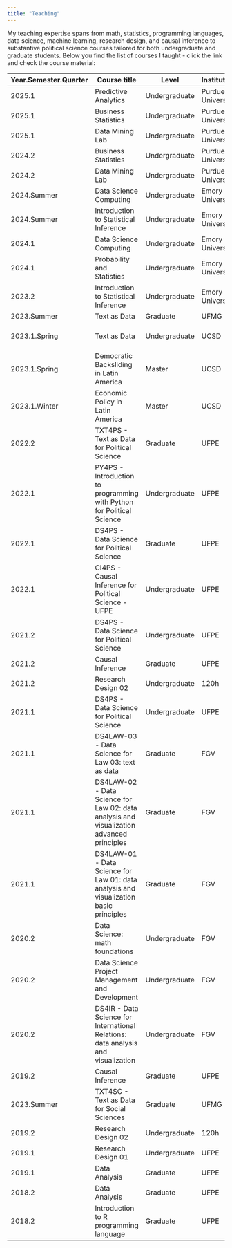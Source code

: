 ```yaml
---
title: "Teaching"
---
```


My teaching expertise spans from math, statistics, programming languages, data science, machine learning, research design, and causal inference to substantive political science courses tailored for both undergraduate and graduate students. Below you find the list of courses I taught - click the link and check the course material:

| Year.Semester.Quarter | Course title | Level   | Institution | Material |
|-----------------------|--------------|---------|-------------|----------|
| 2025.1     | Predictive Analytics | Undergraduate | Purdue University| [website](https://davi-moreira.github.io/2025S_predictive_analytics_MGMT474/){target="_blank"} |
| 2025.1     | Business Statistics | Undergraduate | Purdue University| [website](https://davi-moreira.github.io/2025S_business_statistics_purdue_MGMT305/){target="_blank"} |
| 2025.1     | Data Mining Lab | Undergraduate | Purdue University| [website](https://davi-moreira.github.io/2025S_data_mining_lab_purdue_MGMT173/){target="_blank"} |
| 2024.2     | Business Statistics | Undergraduate | Purdue University| [website](https://davi-moreira.github.io/2024F_business_statistics_purdue_MGMT305/){target="_blank"} |
| 2024.2     | Data Mining Lab | Undergraduate | Purdue University| [website](https://davi-moreira.github.io/2024F_data_mining_MGMT173/){target="_blank"} |
| 2024.Summer     | Data Science Computing                                     | Undergraduate | Emory University| [website](https://davi-moreira.github.io/2024Summer1_dsc_emory_qtm_350/){target="_blank"} |
| 2024.Summer     | Introduction to Statistical Inference                      | Undergraduate | Emory University| [syllabus](https://www.dropbox.com/scl/fi/aic1z0sw7a3g7rg5p40wa/24S_QTM100_syllabus_20240504.pdf?rlkey=e0f3qco9ku63p7bqxftk9mnd9&st=qm09ek0v&dl=0){target="_blank"} |
| 2024.1          | Data Science Computing                                     | Undergraduate | Emory University| [website](https://davi-moreira.github.io/2024S_dsc_emory_qtm_350){target="_blank"} |
| 2024.1          | Probability and Statistics                                 | Undergraduate | Emory University| [syllabus](https://www.dropbox.com/scl/fi/trld01jbpu0x0ou15dgat/24S_QTM210_syllabus_short_20240214.pdf?rlkey=xumo8jh8k4mqy14edq7tfoiu8&dl=0){target="_blank"} |
| 2023.2          | Introduction to Statistical Inference                      | Undergraduate | Emory University| [syllabus](https://www.dropbox.com/scl/fi/la21fyh6rkas3lxa4tc4q/23F_QTM100_05_syllabus.pdf?rlkey=kd72nf8dtupr0wud4il661od6&dl=0){target="_blank"} |
| 2023.Summer                     | Text as Data                                               | Graduate      | UFMG            |  [syllabus](https://www.dropbox.com/scl/fi/defdzpeuji67l41pbucqy/txt4ps_mq_ufmg_2023.pdf?rlkey=6117sobp4l8r688tb6pn2nxl3&dl=0){target="_blank"} |
| 2023.1.Spring   | Text as Data                                               | Undergraduate | UCSD            |  [syllabus](https://www.dropbox.com/scl/fi/0o8hhrwphcqx3yveql1mx/Poli176_DSC161_Syllabus_20230527.pdf?rlkey=65hp5gosqeub1m56ihrpslrqs&dl=0){target="_blank"}, [podcast videos](https://podcast.ucsd.edu/watch/sp23/poli176_a00/1){target="_blank"} |
| 2023.1.Spring                     | Democratic Backsliding in Latin America                    | Master        | UCSD            | [syllabus](https://www.dropbox.com/scl/fi/iebj60ajltq5athpgxlr8/DBLA2023_logo_20230402.pdf?rlkey=cje7eelaussjsluiiffq8cwph&dl=0){target="_blank"} |
| 2023.1.Winter                     | Economic Policy in Latin America                           | Master        | UCSD            | [syllabus](https://www.dropbox.com/scl/fi/1afg74ih0a8ueg94qjpfc/EPLA2023.pdf?rlkey=7z93ha0ybsr5c8631p9av3ssg&dl=0){target="_blank"} |
| 2022.2                             | TXT4PS - Text as Data for Political Science                | Graduate      | UFPE            | [syllabus](https://www.dropbox.com/scl/fi/3v543fuotn4khnfvmb5id/78_txt4ps_syllabus_grad_ufpe_en.pdf?rlkey=26hv3vnh7bvr2bl3ppg4rvr3f&dl=0){target="_blank"} |
| 2022.1                             | PY4PS - Introduction to programming with Python for Political Science | Undergraduate | UFPE            | [syllabus](https://www.dropbox.com/scl/fi/0r454h7emf3yf1qztao5m/py4ps_syllabus_undergrad_ufpe_20220630.pdf?rlkey=blbsq9u6i2ptna8kefjvqspin&dl=0){target="_blank"} |
| 2022.1                             | DS4PS - Data Science for Political Science                 | Graduate      | UFPE            | [syllabus](https://www.dropbox.com/scl/fi/5tuxwbwfd4ryhiqstfoay/80_ds4ps_syllabus_grad_ufpe_20220531_pt_en.pdf?rlkey=j5358n3egm0lox802tejo5sew&dl=0){target="_blank"}|
| 2022.1                             | CI4PS - Causal Inference for Political Science - UFPE      | Undergraduate | UFPE            | [syllabus](https://www.dropbox.com/scl/fi/0z94d7srgyy82urq68v11/81_20220904_ci4ps_syllabus_undergrad_pt_en.pdf?rlkey=slknqjhy7rup2c8l7ihw1nkb9&dl=0){target="_blank"}|
| 2021.2                             | DS4PS - Data Science for Political Science                 | Undergraduate | UFPE            | [syllabus](https://www.dropbox.com/scl/fi/ov21nb9cswo15pnyye4sx/82_ds4ps_syllabus_undergrad_ufpe_20220326_pt_en.pdf?rlkey=23txytarp772vud5jts2lqzma&dl=0){target="_blank"}|
| 2021.2                             | Causal Inference                                           | Graduate      | UFPE            | [syllabus](https://www.dropbox.com/scl/fi/e0dbsy69yu1npdijxdnhr/85_20211110_syllabus_causal_inference_pt_en.pdf?rlkey=u568udpi3saab5ea3py6vazgc&dl=0){target="_blank"}|
| 2021.2                             | Research Design 02                                         | Undergraduate | 120h  | UFPE            | [syllabus](https://www.dropbox.com/scl/fi/s55n1vropkk0nh1nl9v1j/83_ds4ps_syllabus_ufpe_20211006_pt_en.pdf?rlkey=lpfgfy8pksjco37ebxfzeai1y&dl=0){target="_blank"}|
| 2021.1                             | DS4PS - Data Science for Political Science                 | Undergraduate | UFPE            | [syllabus](https://www.dropbox.com/scl/fi/s55n1vropkk0nh1nl9v1j/83_ds4ps_syllabus_ufpe_20211006_pt_en.pdf?rlkey=lpfgfy8pksjco37ebxfzeai1y&dl=0){target="_blank"}|
| 2021.1                             | DS4LAW-03 - Data Science for Law 03: text as data          | Graduate      | FGV             | [syllabus](https://www.dropbox.com/scl/fi/l1fqndcolsnll404fkfr2/89_ds4law-03-fgv-20210607.pt.en.pdf?rlkey=6tqv3whlqk9zke5q480yusi6o&dl=0){target="_blank"}|
| 2021.1                             | DS4LAW-02 - Data Science for Law 02: data analysis and visualization advanced principles | Graduate | FGV |  [syllabus](https://www.dropbox.com/scl/fi/nw3seintn3g3iq2hdgwqx/88_ds4law-02-fgv-20210516.pt.en.pdf?rlkey=3v6x1nltyhpz979pm76a102o4&dl=0){target="_blank"}|
| 2021.1                             | DS4LAW-01 - Data Science for Law 01: data analysis and visualization basic principles | Graduate | FGV  |  [syllabus](https://www.dropbox.com/scl/fi/tqdgruhlprzg6jz1k7idr/87_ds4law-01-fgv-20210423.pt.en.pdf?rlkey=1bksgowiyqx4v52103burfjxr&dl=0){target="_blank"}|
| 2020.2                             | Data Science: math foundations                             | Undergraduate | FGV             | [syllabus](https://www.dropbox.com/scl/fi/ib41hk7p62hkcgm7dx3qu/ds-math4ir-fgv-20201002.pdf?rlkey=rhrb9e4xgre3wmgqweiphfby1&dl=0){target="_blank"}|
| 2020.2                             | Data Science Project Management and Development            | Undergraduate | FGV             | [syllabus](https://www.dropbox.com/scl/fi/tii65ws7hhjmh2ck3bd6k/ds-pm-syllabus-20201019.pdf?rlkey=r6j7osi51bn4nc1kynsdeato0&dl=0){target="_blank"}|
| 2020.2                             | DS4IR - Data Science for International Relations: data analysis and visualization | Undergraduate | FGV |  [syllabus](https://www.dropbox.com/scl/fi/5in1pem1ra4ukk4d355x2/92_ds4ri-fgv-2020-winter-052020.pt.en.pdf?rlkey=7elz2fzs4xaddoq5izt6nq79f&dl=0){target="_blank"}           |
| 2019.2                             | Causal Inference                                           | Graduate      | UFPE            | [syllabus](https://www.dropbox.com/scl/fi/4z7huwnul0ra8xbbsgqbi/93_20191104_programa_causal_inference_UFPE.pt.en.pdf?rlkey=dag3gih3vj5d8w96sik2h05u1&dl=0){target="_blank"}|
| 2023.Summer                             | TXT4SC - Text as Data for Social Sciences                  | Graduate      | UFMG | [syllabus](https://www.dropbox.com/scl/fi/iofn9m7wbn8g04es2x2ry/94_programa_txt_data_mq_ufmg_2019.pt.en.pdf?rlkey=k57r648qzz6vq3nrpunab1xcd&dl=0){target="_blank"}|
| 2019.2                             | Research Design 02                                         | Undergraduate | 120h  | UFPE |  [syllabus](https://www.dropbox.com/scl/fi/w5296kxh2c1x16tjt3lgz/95_20190723_programa_TCC_UFPE.pdf?rlkey=2tygnprcapp4bq0dz2ypstk74&dl=0){target="_blank"}|
| 2019.1                             | Research Design 01                                         | Undergraduate | UFPE | [syllabus](https://www.dropbox.com/scl/fi/p1v6qi14jzow5xaelwfft/96_20190215_programa_seminario_pesquisa_UFPE.pdf?rlkey=g9jwa6e5dmrpbig4fitemwyjw&dl=0){target="_blank"} |
| 2019.1                             | Data Analysis                                              | Graduate      | UFPE | [syllabus](https://www.dropbox.com/scl/fi/36a5xzpil2fxixzd741uk/97_20190611_programa_analise_dados_UFPE.pdf?rlkey=f81y59hjlio0ru0cg19sd1geo&dl=0){target="_blank"}|
| 2018.2                             | Data Analysis                                              | Graduate      | UFPE | [syllabus](https://www.dropbox.com/scl/fi/02f50qkgd4esduk3ofvnd/98_20181127_programa_analise_dados_UFPE_clean.pdf?rlkey=g6bp5jfxn206ge8nx95ilzy9t&dl=0){target="_blank"}|
| 2018.2                             | Introduction to R programming language                     | Graduate      | UFPE | [syllabus](https://www.dropbox.com/scl/fi/a0xncpc66aim6wxtu4oxs/99_programa_intro_r_2018.pdf?rlkey=j21u0ld40zwsazejkivoo2fll&dl=0){target="_blank"}|

## 
